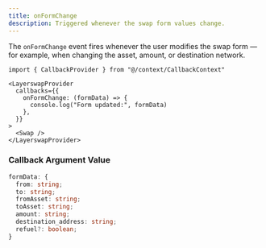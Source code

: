```yaml
---
title: onFormChange
description: Triggered whenever the swap form values change.
---
```


The `onFormChange` event fires whenever the user modifies the swap form — for example, when changing the asset, amount, or destination network.

```tsx
import { CallbackProvider } from "@/context/CallbackContext"

<LayerswapProvider
  callbacks={{
    onFormChange: (formData) => {
      console.log("Form updated:", formData)
    },
  }}
>
  <Swap />
</LayerswapProvider>

```

### Callback Argument Value

```TypeScript  theme={"system"}
formData: {
  from: string;
  to: string;
  fromAsset: string;
  toAsset: string;
  amount: string;
  destination_address: string;
  refuel?: boolean;
}
```